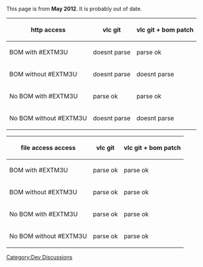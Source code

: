 {{See also|M3U}}
This page is from '''May 2012'''. It is probably out of date.

{| class="wikitable"
|-
! http access !! vlc git !! vlc git + bom patch
|-
| BOM with #EXTM3U || doesnt parse || parse ok
|-
| BOM without #EXTM3U || doesnt parse || doesnt parse
|-
| No BOM with #EXTM3U || parse ok || parse ok
|-
| No BOM without #EXTM3U || doesnt parse || doesnt parse
|}


{| class="wikitable"
|-
! file access access !! vlc git !! vlc git + bom patch
|-
| BOM with #EXTM3U || parse ok || parse ok
|-
| BOM without #EXTM3U || parse ok || parse ok
|-
| No BOM with #EXTM3U || parse ok || parse ok
|-
| No BOM without #EXTM3U || parse ok || parse ok
|}

[[Category:Dev Discussions]]